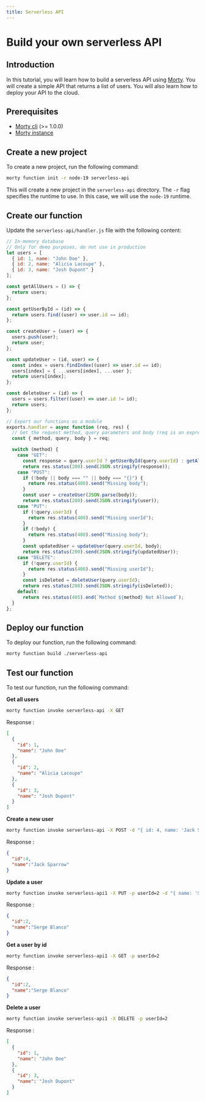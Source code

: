 ```yaml
---
title: Serverless API
---
```


# Build your own serverless API

## Introduction

In this tutorial, you will learn how to build a serverless API using [Morty](/). You will create a simple API that returns a list of users. You will also learn how to deploy your API to the cloud.

## Prerequisites

- [Morty cli](https://github.com/morty-faas/cli) (>= 1.0.0)
- [Morty instance](./deployment)

## Create a new project

To create a new project, run the following command:

```bash
morty function init -r node-19 serverless-api
```

This will create a new project in the `serverless-api` directory. The `-r` flag specifies the runtime to use. In this case, we will use the `node-19` runtime.

## Create our function

Update the `serverless-api/handler.js` file with the following content:

```js
// In-memory database
// Only for demo purposes, do not use in production
let users = [
  { id: 1, name: "John Doe" },
  { id: 2, name: "Alicia Lacoupe" },
  { id: 3, name: "Josh Dupont" }
];

const getAllUsers = () => {
  return users;
};

const getUserById = (id) => {
  return users.find((user) => user.id == id);
};

const createUser = (user) => {
  users.push(user);
  return user;
};

const updateUser = (id, user) => {
  const index = users.findIndex((user) => user.id == id);
  users[index] = { ...users[index], ...user };
  return users[index];
};

const deleteUser = (id) => {
  users = users.filter((user) => user.id != id);
  return users;
};

// Export our functions as a module
exports.handler = async function (req, res) {
  // Get the request method, query parameters and body (req is an express request object)
  const { method, query, body } = req;

  switch (method) {
    case "GET":
      const response = query.userId ? getUserById(query.userId) : getAllUsers();
      return res.status(200).send(JSON.stringify(response));
    case "POST":
      if (!body || body === "" || body === "{}") {
        return res.status(400).send("Missing body");
      }
      const user = createUser(JSON.parse(body));
      return res.status(200).send(JSON.stringify(user));
    case "PUT":
      if (!query.userId) {
        return res.status(400).send("Missing userId");
      }
      if (!body) {
        return res.status(400).send("Missing body");
      }
      const updatedUser = updateUser(query.userId, body);
      return res.status(200).send(JSON.stringify(updatedUser));
    case "DELETE":
      if (!query.userId) {
        return res.status(400).send("Missing userId");
      }
      const isDeleted = deleteUser(query.userId);
      return res.status(200).send(JSON.stringify(isDeleted));
    default:
      return res.status(405).end(`Method ${method} Not Allowed`);
  }
};
```

## Deploy our function

To deploy our function, run the following command:

```bash
morty function build ./serverless-api
```

## Test our function

To test our function, run the following command:

**Get all users**

```bash
morty function invoke serverless-api -X GET
```

Response :

```json
[
  {
    "id": 1,
    "name": "John Doe"
  },
  {
    "id": 2,
    "name": "Alicia Lacoupe"
  },
  {
    "id": 3,
    "name": "Josh Dupont"
  }
]
```

**Create a new user**

```bash
morty function invoke serverless-api -X POST -d "{ id: 4, name: 'Jack Sparrow' }" -H "Content-Type: application/json"
```

Response :

```json
{
  "id":4,
  "name":"Jack Sparrow"
}
```

**Update a user**

```bash
morty function invoke serverless-api1 -X PUT -p userId=2 -d "{ name: 'Serge Blanco' }" -H "Content-Type: application/json"
```

Response :

```json
{
  "id":2,
  "name":"Serge Blanco"
}
```

**Get a user by id**

```bash
morty function invoke serverless-api1 -X GET -p userId=2
```

Response :

```json
{
  "id":2,
  "name":"Serge Blanco"
}
```

**Delete a user**

```bash
morty function invoke serverless-api1 -X DELETE -p userId=2
```

Response :

```json
[
  {
    "id": 1,
    "name": "John Doe"
  },
  {
    "id": 3,
    "name": "Josh Dupont"
  }
]
```
